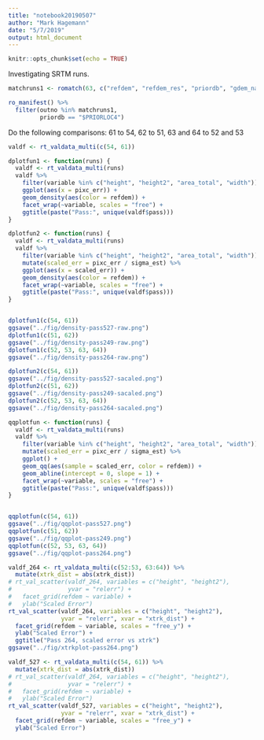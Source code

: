 ```yaml
---
title: "notebook20190507"
author: "Mark Hagemann"
date: "5/7/2019"
output: html_document
---
```


```r
knitr::opts_chunk$set(echo = TRUE)
```

Investigating SRTM runs.

```r
matchruns1 <- romatch(63, c("refdem", "refdem_res", "priordb", "gdem_name"))
```

```r
ro_manifest() %>% 
  filter(outno %in% matchruns1,
         priordb == "$PRIORLOC4")
```

Do the following comparisons: 61 to 54, 62 to 51, 63 and 64 to 52 and 53

```r
valdf <- rt_valdata_multi(c(54, 61))

dplotfun1 <- function(runs) {
  valdf <- rt_valdata_multi(runs)
  valdf %>% 
    filter(variable %in% c("height", "height2", "area_total", "width")) %>%
    ggplot(aes(x = pixc_err)) +
    geom_density(aes(color = refdem)) +
    facet_wrap(~variable, scales = "free") +
    ggtitle(paste("Pass:", unique(valdf$pass)))
}

dplotfun2 <- function(runs) {
  valdf <- rt_valdata_multi(runs)
  valdf %>% 
    filter(variable %in% c("height", "height2", "area_total", "width")) %>%
    mutate(scaled_err = pixc_err / sigma_est) %>% 
    ggplot(aes(x = scaled_err)) +
    geom_density(aes(color = refdem)) +
    facet_wrap(~variable, scales = "free") +
    ggtitle(paste("Pass:", unique(valdf$pass)))
}


dplotfun1(c(54, 61))
ggsave("../fig/density-pass527-raw.png")
dplotfun1(c(51, 62))
ggsave("../fig/density-pass249-raw.png")
dplotfun1(c(52, 53, 63, 64))
ggsave("../fig/density-pass264-raw.png")

dplotfun2(c(54, 61))
ggsave("../fig/density-pass527-sacaled.png")
dplotfun2(c(51, 62))
ggsave("../fig/density-pass249-sacaled.png")
dplotfun2(c(52, 53, 63, 64))
ggsave("../fig/density-pass264-sacaled.png")


```



```r


qqplotfun <- function(runs) {
  valdf <- rt_valdata_multi(runs)
  valdf %>% 
    filter(variable %in% c("height", "height2", "area_total", "width")) %>%
    mutate(scaled_err = pixc_err / sigma_est) %>% 
    ggplot() +
    geom_qq(aes(sample = scaled_err, color = refdem)) +
    geom_abline(intercept = 0, slope = 1) +
    facet_wrap(~variable, scales = "free") +
    ggtitle(paste("Pass:", unique(valdf$pass)))
}


qqplotfun(c(54, 61))
ggsave("../fig/qqplot-pass527.png")
qqplotfun(c(51, 62))
ggsave("../fig/qqplot-pass249.png")
qqplotfun(c(52, 53, 63, 64))
ggsave("../fig/qqplot-pass264.png")

```

```r

valdf_264 <- rt_valdata_multi(c(52:53, 63:64)) %>% 
  mutate(xtrk_dist = abs(xtrk_dist))
# rt_val_scatter(valdf_264, variables = c("height", "height2"), 
#                yvar = "relerr") +
#   facet_grid(refdem ~ variable) +
#   ylab("Scaled Error")
rt_val_scatter(valdf_264, variables = c("height", "height2"), 
               yvar = "relerr", xvar = "xtrk_dist") +
  facet_grid(refdem ~ variable, scales = "free_y") +
  ylab("Scaled Error") +
  ggtitle("Pass 264, scaled error vs xtrk")
ggsave("../fig/xtrkplot-pass264.png")

valdf_527 <- rt_valdata_multi(c(54, 61)) %>% 
  mutate(xtrk_dist = abs(xtrk_dist))
# rt_val_scatter(valdf_264, variables = c("height", "height2"), 
#                yvar = "relerr") +
#   facet_grid(refdem ~ variable) +
#   ylab("Scaled Error")
rt_val_scatter(valdf_527, variables = c("height", "height2"), 
               yvar = "relerr", xvar = "xtrk_dist") +
  facet_grid(refdem ~ variable, scales = "free_y") +
  ylab("Scaled Error")
```

